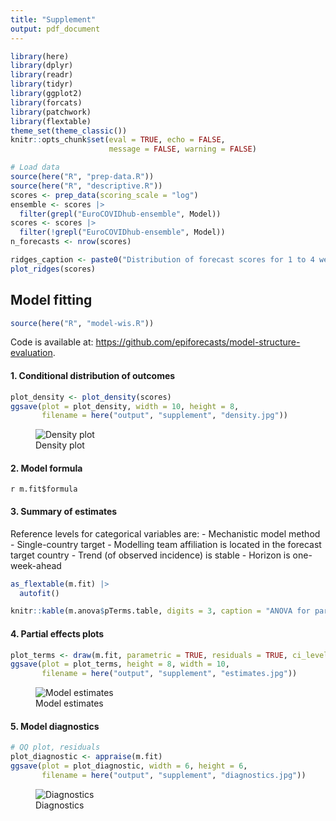 ```yaml
---
title: "Supplement"
output: pdf_document
---
```


```r
library(here)
library(dplyr)
library(readr)
library(tidyr)
library(ggplot2)
library(forcats)
library(patchwork)
library(flextable)
theme_set(theme_classic())
knitr::opts_chunk$set(eval = TRUE, echo = FALSE,
                      message = FALSE, warning = FALSE)
```

```r
# Load data
source(here("R", "prep-data.R"))
source(here("R", "descriptive.R"))
scores <- prep_data(scoring_scale = "log")
ensemble <- scores |> 
  filter(grepl("EuroCOVIDhub-ensemble", Model))
scores <- scores |> 
  filter(!grepl("EuroCOVIDhub-ensemble", Model))
n_forecasts <- nrow(scores)
```

```r
ridges_caption <- paste0("Distribution of forecast scores for 1 to 4 week ahead forecasts across 32 locations over 104 weeks (N=", n_forecasts, "). Each distribution shows the interquartile range and median (vertical line) of interval scores across forecasts made by each model, with lower interval score indicating better predictive accuracy. Each model forecast for a different combination of targets, with some models contributing very few forecasts, meaning that forecast scores are not directly comparable.")
plot_ridges(scores)
```

\newpage

## Model fitting

```r
source(here("R", "model-wis.R"))
```

Code is available at: <https://github.com/epiforecasts/model-structure-evaluation>. 

#### 1. Conditional distribution of outcomes

```r
plot_density <- plot_density(scores)
ggsave(plot = plot_density, width = 10, height = 8, 
       filename = here("output", "supplement", "density.jpg"))
```
![Density plot](`r here("output", "supplement", "density.jpg")`)

\newpage

#### 2. Model formula

`r m.fit$formula`

#### 3. Summary of estimates

Reference levels for categorical variables are:
- Mechanistic model method
- Single-country target
- Modelling team affiliation is located in the forecast target country 
- Trend (of observed incidence) is stable
- Horizon is one-week-ahead

```r
as_flextable(m.fit) |> 
  autofit()
```

```r
knitr::kable(m.anova$pTerms.table, digits = 3, caption = "ANOVA for parametric terms")
```

\newpage

#### 4. Partial effects plots

```r
plot_terms <- draw(m.fit, parametric = TRUE, residuals = TRUE, ci_level = 0.95)
ggsave(plot = plot_terms, height = 8, width = 10,
       filename = here("output", "supplement", "estimates.jpg"))
```
![Model estimates](`r here("output", "supplement", "estimates.jpg")`)

\newpage

#### 5. Model diagnostics

```r
# QQ plot, residuals
plot_diagnostic <- appraise(m.fit)
ggsave(plot = plot_diagnostic, width = 6, height = 6,
       filename = here("output", "supplement", "diagnostics.jpg"))
```
![Diagnostics](`r here("output", "supplement", "diagnostics.jpg")`)
  
\newpage
